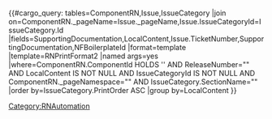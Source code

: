<h3>{{{Name|}}}</h3>
<ul>
{{#cargo_query:
tables=ComponentRN,Issue,IssueCategory
|join on=ComponentRN._pageName=Issue._pageName,Issue.IssueCategoryId=IssueCategory.Id
|fields=SupportingDocumentation,LocalContent,Issue.TicketNumber,SupportingDocumentation,NFBoilerplateId
|format=template
|template=RNPrintFormat2
|named args=yes
|where=ComponentRN.ComponentId HOLDS '{{{ComponentId|}}}' AND ReleaseNumber="{{{ReleaseNumber|}}}" AND LocalContent IS NOT NULL AND IssueCategoryId IS NOT NULL AND ComponentRN._pageNamespace="{{NAMESPACENUMBER}}" AND IssueCategory.SectionName="{{{Name|}}}"
|order by=IssueCategory.PrintOrder ASC
|group by=LocalContent
}}
</ul><noinclude>[[Category:RNAutomation]]</noinclude>
